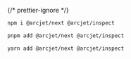 
{/* prettier-ignore */}
<SelectableContent client:load syncKey="packageManager" frameworkSwitcher>
<div slot="npm" slotIdx="1">

```sh
npm i @arcjet/next @arcjet/inspect
```

</div>
<div slot="pnpm" slotIdx="2">

```sh
pnpm add @arcjet/next @arcjet/inspect
```

</div>
<div slot="yarn" slotIdx="3">

```sh
yarn add @arcjet/next @arcjet/inspect
```

</div>
</SelectableContent>

